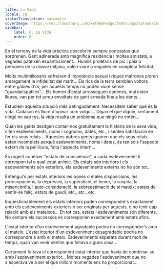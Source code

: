 ```yaml
---
title: La Vida
locale: ca
statusTranslation: automatic
coverImage: https://res.cloudinary.com/xmfm6mhw3gwctndtcubgx2rptnae/image/upload/v1740468922/small_cover_tratado_de_psicologia_revolucionaria_a4c0dca4e0.webp
sidebar:
    label: 6. La Vida
    order: 6
---
```

En el terreny de la vida pràctica descobrim sempre contrastos que sorprenen. Gent adinerada amb magnífica residència i moltes amistats, a vegades pateixen espantosament... Humils proletaris de pic i pala o persones de la classe mitjana, solen viure a vegades en completa felicitat.

Molts multimilionaris sofreixen d'impotència sexual i riques matrones ploren amargament la infidelitat del marit... Els rics de la terra semblen voltors entre gàbies d'or, per aquests temps no poden viure sense "guardaespatlles"... Els homes d'estat arrosseguen cadenes, mai estan lliures, van per tot arreu envoltats de gent armada fins a les dents...

Estudiem aquesta situació més detingudament. Necessitem saber què és la vida. Cadascú és lliure d'opinar com vulgui... Digan el que diguin, certament ningú no sap res, la vida resulta un problema que ningú no entén...

Quan les gents desitgen contar-nos gratuïtament la història de la seva vida, citen esdeveniments, noms i cognoms, dates, etc., i senten satisfacció en fer els seus relats... Aquestes pobres gents ignoren que els seus relats estan incomplets perquè esdeveniments, noms i dates, és tan sols l'aspecte extern de la pel·lícula, falta l'aspecte intern...

És urgent conèixer "estats de consciència", a cada esdeveniment li correspon tal o qual estat anímic. Els estats són interiors i els esdeveniments són exteriors, els esdeveniments externs no ho són tot...

Entengui's per estats interiors les bones o males disposicions, les preocupacions, la depressió, la superstició, el temor, la sospita, la misericòrdia, l'auto-consideració, la sobreestimació de si mateix; estats de sentir-se feliç, estats de gaudi, etc., etc., etc.

Inqüestionablement els estats interiors poden correspondre's exactament amb els esdeveniments exteriors o ser originats per aquests, o no tenir cap relació amb els mateixos... En tot cas, estats i esdeveniments són diferents. No sempre els successos es corresponen exactament amb estats afins.

L'estat interior d'un esdeveniment agradable podria no correspondre's amb el mateix. L'estat interior d'un esdeveniment desagradable podria no correspondre's amb el mateix. Esdeveniments esperats durant molt de temps, quan van venir sentim que faltava alguna cosa...

Certament faltava el corresponent estat interior que havia de combinar-se amb l'esdeveniment exterior... Moltes vegades l'esdeveniment que no s'esperava ve a ser el que millors moments ens ha proporcionat...

